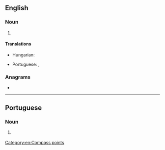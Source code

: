 ==English==

===Noun===
{{head|en|noun}}

# {{initialism of|en|[[east-southeast]]}}

====Translations====
{{trans-top|east-southeast}}
* Hungarian: {{t|hu|K-DK}}
{{trans-mid}}
* Portuguese: {{t|pt|és-sudeste|m}}, {{t+|pt|ESE|m}}
{{trans-bottom}}

===Anagrams===
* {{anagrams|en|a=ees|SEE|See|ees|see}}

[[Category:en:Compass points]]

----

==Portuguese==

===Noun===
{{head|pt|noun|g=m}}

# {{l|en|ESE}} {{gloss|east-southeast}}